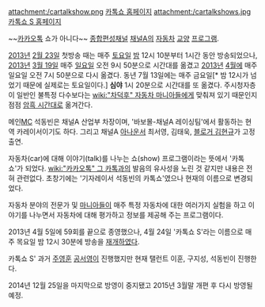attachment:/cartalkshow.png
[http://tv.ichannela.com/culture/cartalkshow 카톡쇼 홈페이지]
attachment:/cartalkshows.jpg
[http://tv.ichannela.com/culture/cartalkshowS 카톡쇼 S 홈페이지]

~~[[카카오톡]] 쇼가 아니다~~
[[종합편성채널]] [[채널A]]의 [[자동차]] [[교양]] [[프로그램]].

[[2013년]] [[2월 23일]] 첫방송 때는 매주 [[토요일]] [[밤]] 12시 10분부터 1시간 동안 방송되었으나, [[2013년]] [[3월 19일]] 매주 [[일요일]] 오전 9시 50분으로 시간대를 옮겼고 [[2013년]] [[4월]]에 매주 일요일 오전 7시 50분으로 다시 옮겼다. 동년 7월 13일에는 매주 금요일[* 밤 12시가 넘었기 때문에 실제로는 토요일이다.] '''심야''' 1시 20분으로 시간대를 또 옮겼다. 주시청자층이 일반인 불특정 다수보다는 [[wiki:"차덕후" 자동차 마니아]]들에게 맞춰져 있기 때문인지 점점 [[암흑 시간대]]로 옮겨간다.

메인[[MC]] 석동빈은 채널A 산업부 차장이며, '바보몰-채널A 레이싱팀'에서 활동하는 현역 카레이서이기도 하다. 그리고 채널A [[아나운서]] 최서영, 김태욱, [http://blog.donga.com/fosgate/ 블로거 김현규]가 고정출연.

자동차(car)에 대해 이야기(talk)를 나누는 쇼(show) 프로그램이라는 뜻에서 '카톡쇼'가 되었다. [[wiki:"카카오톡" 그 카톡]]과의 발음의 유사성을 노린 것 같지만 내용은 전혀 관련없다. 초창기에는 '기자레이서 석동빈의 카톡쇼'였으나 현재의 이름으로 변경되었다.

자동차 분야의 전문가 및 [[마니아]]들이 매주 특정 자동차에 대한 여러가지 실험을 하고 이야기를 나누면서 자동차에 대해 평가하고 정보를 제공해 주는 프로그램이다.

2013년 4월 5일에 59회를 끝으로 종영했으나, 4월 24일 '카톡쇼 S'라는 이름으로 매주 목요일 밤 12시 30분에 방송을 [http://news.naver.com/main/read.nhn?mode=LSD&mid=sec&sid1=101&oid=020&aid=0002566778 재개하였다].

카톡쇼 S' 과거 [[주영훈]] [[공서영]]이 진행했지만 현재 탤런트 이훈, 구지성, 석동빈이 진행한다.

2014년 12월 25일을 마지막으로 방영이 중지됐고 2015년 3월말 개편 후 다시 방영될 예정.
